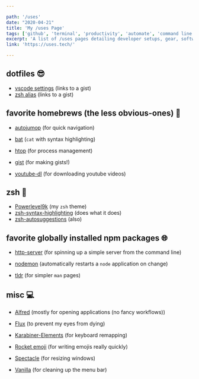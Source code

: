 ```yaml
---

path: '/uses'
date: "2020-04-21"
title: 'My /uses Page'
tags: ['github', 'terminal', 'productivity', 'automate', 'command line', 'egghead']
excerpt: 'A list of /uses pages detailing developer setups, gear, software and configs.'
link: 'https://uses.tech/'

---
```



## dotfiles 😎

- [vscode settings](https://gist.github.com/edieblu/4991b7f6927562e603985a65319e6a3b) (links to a gist)
- [zsh alias](https://gist.github.com/ac74baf5b8cb1fd66edb2c0218c508e1) (links to a gist)

## favorite homebrews (the less obvious-ones) 🍺
- [autojumop](https://formulae.brew.sh/formula/autojump) (for quick navigation)

- [bat](https://formulae.brew.sh/formula/bat#default)
(`cat` with syntax highlighting)

- [htop](https://formulae.brew.sh/formula/htop#default) (for process management)

- [gist](https://formulae.brew.sh/formula/gist#default) (for making gists!)

- [youtube-dl](https://formulae.brew.sh/formula/youtube-dl#default) (for downloading youtube videos)

## zsh 💃

- [Powerlevel9k](https://github.com/Powerlevel9k/powerlevel9k) (my `zsh` theme)
- [zsh-syntax-highlighting](https://formulae.brew.sh/formula/zsh-syntax-highlighting#default) (does what it does)
- [zsh-autosuggestions](https://github.com/zsh-users/zsh-autosuggestions) (also)

## favorite globally installed npm packages 🌐

- [http-server](https://www.npmjs.com/package/http-server) (for spinning up a simple server from the command line)

- [nodemon](https://www.npmjs.com/package/nodemon) (automatically restarts a `node` application on change)

- [tldr](https://www.npmjs.com/package/tldr) (for simpler `man` pages)


## misc 💻

- [Alfred](https://www.alfredapp.com/) (mostly for opening applications (no fancy workflows))

- [Flux](https://justgetflux.com/) (to prevent my eyes from dying)

- [Karabiner-Elements](https://karabiner-elements.pqrs.org/) (for keyboard remapping)

- [Rocket emoji](https://matthewpalmer.net/rocket/) (for writing emojis really quickly)

- [Spectacle](https://www.spectacleapp.com/) (for resizing windows)

- [Vanilla](https://matthewpalmer.net/vanilla/) (for cleaning up the menu bar)
